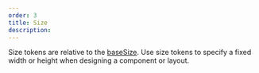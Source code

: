 ```yaml
---
order: 3
title: Size
description:
---
```


Size tokens are relative to the [baseSize](/foundations/base).
Use size tokens to specify a fixed width or height when designing a component or layout.

<Table
  headers={["Name", "Value", "Description"]}
  useTokenData={true}
  data={"size"}
/>
